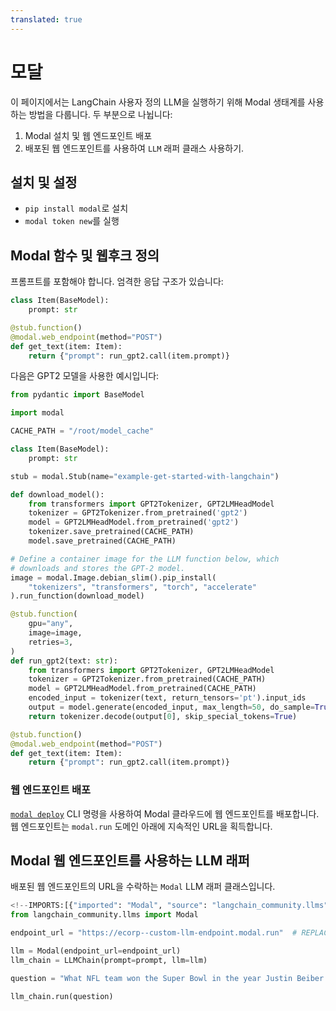 ```yaml
---
translated: true
---
```


# 모달

이 페이지에서는 LangChain 사용자 정의 LLM을 실행하기 위해 Modal 생태계를 사용하는 방법을 다룹니다.
두 부분으로 나뉩니다:

1. Modal 설치 및 웹 엔드포인트 배포
2. 배포된 웹 엔드포인트를 사용하여 `LLM` 래퍼 클래스 사용하기.

## 설치 및 설정

- `pip install modal`로 설치
- `modal token new`를 실행

## Modal 함수 및 웹후크 정의

프롬프트를 포함해야 합니다. 엄격한 응답 구조가 있습니다:

```python
class Item(BaseModel):
    prompt: str

@stub.function()
@modal.web_endpoint(method="POST")
def get_text(item: Item):
    return {"prompt": run_gpt2.call(item.prompt)}
```

다음은 GPT2 모델을 사용한 예시입니다:

```python
from pydantic import BaseModel

import modal

CACHE_PATH = "/root/model_cache"

class Item(BaseModel):
    prompt: str

stub = modal.Stub(name="example-get-started-with-langchain")

def download_model():
    from transformers import GPT2Tokenizer, GPT2LMHeadModel
    tokenizer = GPT2Tokenizer.from_pretrained('gpt2')
    model = GPT2LMHeadModel.from_pretrained('gpt2')
    tokenizer.save_pretrained(CACHE_PATH)
    model.save_pretrained(CACHE_PATH)

# Define a container image for the LLM function below, which
# downloads and stores the GPT-2 model.
image = modal.Image.debian_slim().pip_install(
    "tokenizers", "transformers", "torch", "accelerate"
).run_function(download_model)

@stub.function(
    gpu="any",
    image=image,
    retries=3,
)
def run_gpt2(text: str):
    from transformers import GPT2Tokenizer, GPT2LMHeadModel
    tokenizer = GPT2Tokenizer.from_pretrained(CACHE_PATH)
    model = GPT2LMHeadModel.from_pretrained(CACHE_PATH)
    encoded_input = tokenizer(text, return_tensors='pt').input_ids
    output = model.generate(encoded_input, max_length=50, do_sample=True)
    return tokenizer.decode(output[0], skip_special_tokens=True)

@stub.function()
@modal.web_endpoint(method="POST")
def get_text(item: Item):
    return {"prompt": run_gpt2.call(item.prompt)}
```

### 웹 엔드포인트 배포

[`modal deploy`](https://modal.com/docs/reference/cli/deploy) CLI 명령을 사용하여 Modal 클라우드에 웹 엔드포인트를 배포합니다.
웹 엔드포인트는 `modal.run` 도메인 아래에 지속적인 URL을 획득합니다.

## Modal 웹 엔드포인트를 사용하는 LLM 래퍼

배포된 웹 엔드포인트의 URL을 수락하는 `Modal` LLM 래퍼 클래스입니다.

```python
<!--IMPORTS:[{"imported": "Modal", "source": "langchain_community.llms", "docs": "https://api.python.langchain.com/en/latest/llms/langchain_community.llms.modal.Modal.html", "title": "Modal"}]-->
from langchain_community.llms import Modal

endpoint_url = "https://ecorp--custom-llm-endpoint.modal.run"  # REPLACE ME with your deployed Modal web endpoint's URL

llm = Modal(endpoint_url=endpoint_url)
llm_chain = LLMChain(prompt=prompt, llm=llm)

question = "What NFL team won the Super Bowl in the year Justin Beiber was born?"

llm_chain.run(question)
```

